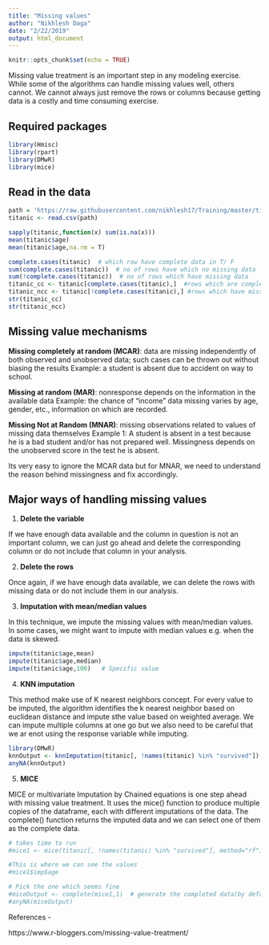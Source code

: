 ```yaml
---
title: "Missing values"
author: "Nikhlesh Daga"
date: "2/22/2019"
output: html_document
---
```


```r
knitr::opts_chunk$set(echo = TRUE)
```

Missing value treatment is an important step in any modeling exercise. While some of the algorithms can handle missing values well, others cannot. We cannot always just remove the rows or columns because getting data is a costly and time consuming exercise.


## Required packages

```r
library(Hmisc)
library(rpart)
library(DMwR)
library(mice)
```

## Read in the data


```r
path = 'https://raw.githubusercontent.com/nikhlesh17/Training/master/titanic.csv'
titanic <- read.csv(path)
```

```r
sapply(titanic,function(x) sum(is.na(x)))
mean(titanic$age)
mean(titanic$age,na.rm = T)

complete.cases(titanic)  # which row have complete data in T/ F
sum(complete.cases(titanic))  # no of rows have which no missing data
sum(!complete.cases(titanic))  # no of rows which have missing data
titanic_cc <- titanic[complete.cases(titanic),]  #rows which are complete
titanic_ncc <- titanic[!complete.cases(titanic),] #rows which have missing values
str(titanic_cc)
str(titanic_ncc)
```

## Missing value mechanisms

**Missing completely at random (MCAR)**: data are missing independently of both observed and unobserved data; such cases can be thrown out without biasing the results
Example: a student is absent due to accident on way to school.

**Missing at random (MAR)**: nonresponse depends on the information in the available data
Example: the chance of "income" data missing varies by age, gender, etc., information on which are recorded.

**Missing Not at Random (MNAR)**: missing observations related to values of missing data themselves 
Example 1: A student is absent in a test because he is a bad student and/or has not prepared well. Missingness depends on the unobserved score in the test he is absent.

Its very easy to ignore the MCAR data but for MNAR, we need to understand the reason behind missingness and fix accordingly.

## Major ways of handling missing values

1. **Delete the variable**

If we have enough data available and the column in question is not an important column, we can just go ahead and delete the corresponding column or do not include that column in your analysis.

2. **Delete the rows**

Once again, if we have enough data available, we can delete the rows with missing data or do not include them in our analysis. 

3. **Imputation with mean/median values**

In this technique, we impute the missing values with mean/median values. In some cases, we might want to impute with median values e.g. when the data is skewed.


```r
impute(titanic$age,mean)
impute(titanic$age,median)
impute(titanic$age,100)   # Specific value
```

4. **KNN imputation**

This method make use of K nearest neighbors concept. For every value to be imputed, the algorithm identifies the k nearest neighbor based on euclidean distance and impute sthe value based on weighted average. We can impute multiple columns at one go but we also need to be careful that we ar enot using the response variable while imputing.

```r
library(DMwR)
knnOutput <- knnImputation(titanic[, !names(titanic) %in% "survived"])  
anyNA(knnOutput)
```

5. **MICE**

MICE or multivariate Imputation by Chained equations is one step ahead with missing value treatment. It uses the mice() function to produce multiple copies of the dataframe, each with different imputations of the data. The complete() function returns the imputed data and we can select one of them as the complete data.

```r
# takes time to run
#mice1 <- mice(titanic[, !names(titanic) %in% "survived"], method="rf")  # perform mice imputation, based on random forests.

#This is where we can see the values
#mice1$imp$age

# Pick the one which seems fine 
#miceOutput <- complete(mice1,1)  # generate the completed data(by default first)
#anyNA(miceOutput)
```

References - 

https://www.r-bloggers.com/missing-value-treatment/
